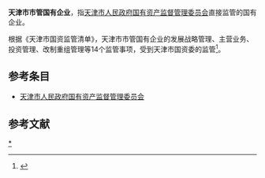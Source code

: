 '''天津市市管国有企业'''，指[[天津市人民政府国有资产监督管理委员会|天津市人民政府国有资产监督管理委员会]]直接监管的国有企业。

根据《天津市国资监管清单》，天津市市管国有企业的发展战略管理、主营业务、投资管理、改制重组管理等14个监管事项，受到天津市国资委的监管<ref>{{cite web|author1=天津市国资委|title=天津市国资监管清单|url=http://www.tjsa.gov.cn/u/cms/www/201507/08110340yjxt.pdf|website=天津市国资委网站|accessdate=2016-10-16|deadurl=yes|archiveurl=https://web.archive.org/web/20160909052204/http://tjsa.gov.cn/u/cms/www/201507/08110340yjxt.pdf|archivedate=2016-09-09|df=}}</ref>。

== 参考条目 ==
* [[天津市人民政府国有资产监督管理委员会|天津市人民政府国有资产监督管理委员会]]

==参考文献==
{{reflist}}
{{天津市市管国有企业}}
[[Category:天津市人民政府国有资产监督管理委员会监管企业|*]]